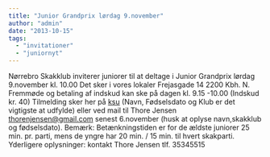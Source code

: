 ```yaml
---
title: "Junior Grandprix lørdag 9.november"
author: "admin"
date: "2013-10-15"
tags: 
  - "invitationer"
  - "juniornyt"
---
```


Nørrebro Skakklub inviterer juniorer til at deltage i Junior Grandprix lørdag 9.november kl. 10.00 Det sker i vores lokaler Frejasgade 14 2200 Kbh. N. Fremmøde og betaling af indskud kan ske på dagen kl. 9.15 -10.00 (Indskud kr. 40) Tilmelding sker her på [ksu](http://ksu.dk/kalender/dotnet/viskalender.aspx?id=1271) (Navn, Fødselsdato og Klub er det vigtigste at udfylde) eller ved mail til Thore Jensen thorenjensen@gmail.com senest 6.november (husk at oplyse navn,skakklub og fødselsdato). Bemærk: Betænkningstiden er for de ældste juniorer 25 min. pr. parti, mens de yngre har 20 min. / 15 min. til hvert skakparti. Yderligere oplysninger: kontakt Thore Jensen tlf. 35345515
